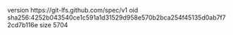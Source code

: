 version https://git-lfs.github.com/spec/v1
oid sha256:4252b043540ce1c591a1d31529d958e570b2bca254f45135d0ab7f72cd7b116e
size 5704
